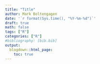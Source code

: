```yaml
---
title: "Title"
author: Mark Boltengagen
date: '`r format(Sys.time(), "%Y-%m-%d")`'
draft: true
math: false
tags: ["R"]
categories: ["R"]
#bibliography: [bib.bib]
output:
  blogdown::html_page:
    toc: true
---
```

